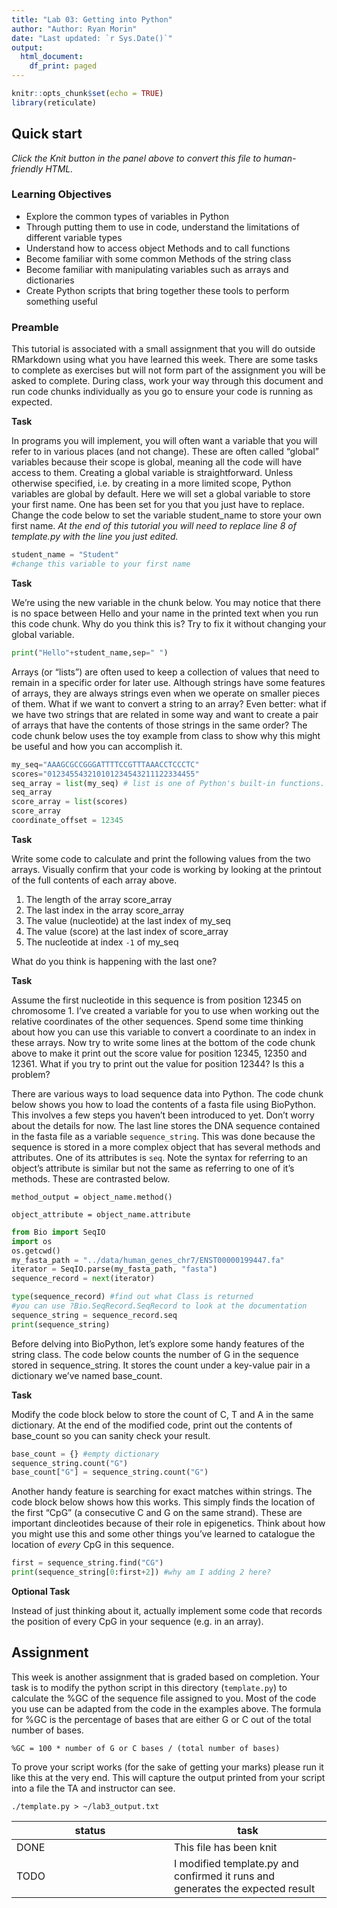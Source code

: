 ```yaml
---
title: "Lab 03: Getting into Python"
author: "Author: Ryan Morin"
date: "Last updated: `r Sys.Date()`"
output:
  html_document:
    df_print: paged
---
```


```r
knitr::opts_chunk$set(echo = TRUE)
library(reticulate)

```



## Quick start

*Click the Knit button in the panel above to convert this file to human-friendly HTML.* 

### Learning Objectives

- Explore the common types of variables in Python
- Through putting them to use in code, understand the limitations of different variable types
- Understand how to access object Methods and to call functions
- Become familiar with some common Methods of the string class
- Become familiar with manipulating variables such as arrays and dictionaries
- Create Python scripts that bring together these tools to perform something useful

### Preamble

This tutorial is associated with a small assignment that you will do outside RMarkdown using what you have learned this week. There are some tasks to complete as exercises but will not form part of the assignment you will be asked to complete. During class, work your way through this document and run code chunks individually as you go to ensure your code is running as expected. 

**Task**

In programs you will implement, you will often want a variable that you will refer to in various places (and not change). These are often called "global" variables because their scope is global, meaning all the code will have access to them. Creating a global variable is straightforward. Unless otherwise specified, i.e. by creating in a more limited scope, Python variables are global by default. Here we will set a global variable to store your first name. One has been set for you that you just have to replace. Change the code below to set the variable student_name to store your own first name. _At the end of this tutorial you will need to replace line 8 of template.py with the line you just edited._ 


```python
student_name = "Student" 
#change this variable to your first name

```

**Task**

We're using the new variable in the chunk below. You may notice that there is no space between Hello and your name in the printed text when you run this code chunk. Why do you think this is? Try to fix it without changing your global variable. 

```python
print("Hello"+student_name,sep=" ")
```

Arrays (or "lists") are often used to keep a collection of values that need to remain in a specific order for later use. Although strings have some features of arrays, they are always strings even when we operate on smaller pieces of them. What if we want to convert a string to an array? Even better: what if we have two strings that are related in some way and want to create a pair of arrays that have the contents of those strings in the same order? The code chunk below uses the toy example from class to show why this might be useful and how you can accomplish it. 

```python
my_seq="AAAGCGCCGGGATTTTCCGTTTAAACCTCCCTC"
scores="012345543210101234543211122334455"
seq_array = list(my_seq) # list is one of Python's built-in functions.
seq_array 
score_array = list(scores)
score_array
coordinate_offset = 12345

```

**Task**

Write some code to calculate and print the following values from the two arrays. Visually confirm that your code is working by looking at the printout of the full contents of each array above. 

1. The length of the array score_array
2. The last index in the array score_array
3. The value (nucleotide) at the last index of my_seq
4. The value (score) at the last index of score_array
5. The nucleotide at index `-1` of my_seq

What do you think is happening with the last one? 

**Task**

Assume the first nucleotide in this sequence is from position 12345 on chromosome 1. I've created a variable for you to use when working out the relative coordinates of the other sequences. Spend some time thinking about how you can use this variable to convert a coordinate to an index in these arrays. Now try to write some lines at the bottom of the code chunk above to make it print out the score value for position 12345, 12350 and 12361. What if you try to print out the value for position 12344? Is this a problem? 


There are various ways to load sequence data into Python. The code chunk below shows you how to load the contents of a fasta file using BioPython. This involves a few steps you haven't been introduced to yet. Don't worry about the details for now. The last line stores the DNA sequence contained in the fasta file as a variable `sequence_string`. This was done because the sequence is stored in a more complex object that has several methods and attributes. One of its attributes is `seq`. Note the syntax for referring to an object's attribute is similar but not the same as referring to one of it's methods. These are contrasted below.

`method_output = object_name.method()`

`object_attribute = object_name.attribute`

```python
from Bio import SeqIO
import os
os.getcwd()
my_fasta_path = "../data/human_genes_chr7/ENST00000199447.fa"
iterator = SeqIO.parse(my_fasta_path, "fasta")
sequence_record = next(iterator)

type(sequence_record) #find out what Class is returned
#you can use ?Bio.SeqRecord.SeqRecord to look at the documentation
sequence_string = sequence_record.seq
print(sequence_string)
```

Before delving into BioPython, let's explore some handy features of the string class. The code below counts the number of G in the sequence stored in sequence_string. It stores the count under a key-value pair in a dictionary we've named base_count. 

**Task** 

Modify the code block below to store the count of C, T and A in the same dictionary. At the end of the modified code, print out the contents of base_count so you can sanity check your result. 

```python
base_count = {} #empty dictionary
sequence_string.count("G")
base_count["G"] = sequence_string.count("G")

```

Another handy feature is searching for exact matches within strings. The code block below shows how this works. This simply finds the location of the first "CpG" (a consecutive C and G on the same strand). These are important dincleotides because of their role in epigenetics. Think about how you might use this and some other things you've learned to catalogue the location of _every_ CpG in this sequence.

```python
first = sequence_string.find("CG")
print(sequence_string[0:first+2]) #why am I adding 2 here?
```

**Optional Task**

Instead of just thinking about it, actually implement some code that records the position of every CpG in your sequence (e.g. in an array).

## Assignment

This week is another assignment that is graded based on completion. Your task is to modify the python script in this directory (`template.py`) to calculate the %GC of the sequence file assigned to you. Most of the code you use can be adapted from the code in the examples above. The formula for %GC is the percentage of bases that are either G or C out of the total number of bases.

`%GC = 100 * number of G or C bases / (total number of bases)`

To prove your script works (for the sake of getting your marks) please run it like this at the very end. This will capture the output printed from your script into a file the TA and instructor can see. 

`./template.py > ~/lab3_output.txt`

|status|task|
|-|-|
|DONE|This file has been knit|
|TODO|I modified template.py and confirmed it runs and generates the expected result|